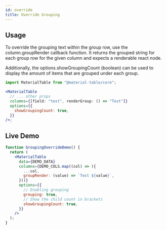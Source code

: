 ```yaml
---
id: override
title: Override Grouping
---
```



## Usage

To override the grouping text within the group row, use the column.groupRender callback function.
It returns the grouped string for each group row for the given column and expects a renderable react node.

Additionally, the options.showGroupingCount (boolean) can be used to display the amount of items that are grouped under each group.

```jsx
import MaterialTable from "@material-table/core";

<MaterialTable
  // ... other props
  columns={[field: "test", renderGroup: () => "Test"]}
  options={{
    showGroupingCount: true,
  }}
/>;
```

## Live Demo

<InfoBannerAboutGlobalVarsInDemos />

```jsx live
function GroupingOverrideDemo() {
  return (
    <MaterialTable
      data={DEMO_DATA}
      columns={DEMO_COLS.map((col) => ({
        ...col,
        groupRender: (value) => `Test ${value}`,
      }))}
      options={{
        // Enabling grouping
        grouping: true,
        // Show the child count in brackets
        showGroupingCount: true,
      }}
    />
  );
}
```
